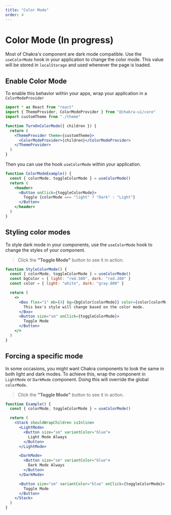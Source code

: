 ```yaml
---
title: "Color Mode"
order: 4
---
```


# Color Mode (In progress)

Most of Chakra's component are dark mode compatible. Use the `useColorMode` hook
in your application to change the color mode. This value will be stored in
`localStorage` and used whenever the page is loaded.

## Enable Color Mode

To enable this behavior within your apps, wrap your application in a
`ColorModeProvider`

```jsx live=false
import * as React from "react"
import { ThemeProvider, ColorModeProvider } from "@chakra-ui/core"
import customTheme from "./theme"

function TurnOnColorMode({ children }) {
  return (
    <ThemeProvider theme={customTheme}>
      <ColorModeProvider>{children}</ColorModeProvider>
    </ThemeProvider>
  )
}
```

Then you can use the hook `useColorMode` within your application.

```jsx
function ColorModeExample() {
  const { colorMode, toggleColorMode } = useColorMode()
  return (
    <header>
      <Button onClick={toggleColorMode}>
        Toggle {colorMode === "light" ? "Dark" : "Light"}
      </Button>
    </header>
  )
}
```

## Styling color modes

To style dark mode in your components, use the `useColorMode` hook to change the
styles of your component.

> Click the **"Toggle Mode"** button to see it in action.

```jsx
function StyleColorMode() {
  const { colorMode, toggleColorMode } = useColorMode()
  const bgColor = { light: "red.500", dark: "red.200" }
  const color = { light: "white", dark: "gray.800" }

  return (
    <>
      <Box flex="1" mb={4} bg={bgColor[colorMode]} color={color[colorMode]}>
        This box's style will change based on the color mode.
      </Box>
      <Button size="sm" onClick={toggleColorMode}>
        Toggle Mode
      </Button>
    </>
  )
}
```

## Forcing a specific mode

In some occasions, you might want Chakra components to look the same in both
light and dark modes. To achieve this, wrap the component in `LightMode` or
`DarkMode` component. Doing this will override the global `colorMode`.

> Click the **"Toggle Mode"** button to see it in action.

```jsx
function Example() {
  const { colorMode, toggleColorMode } = useColorMode()

  return (
    <Stack shouldWrapChildren isInline>
      <LightMode>
        <Button size="sm" variantColor="blue">
          Light Mode Always
        </Button>
      </LightMode>

      <DarkMode>
        <Button size="sm" variantColor="blue">
          Dark Mode Always
        </Button>
      </DarkMode>

      <Button size="sm" variantColor="blue" onClick={toggleColorMode}>
        Toggle Mode
      </Button>
    </Stack>
  )
}
```
